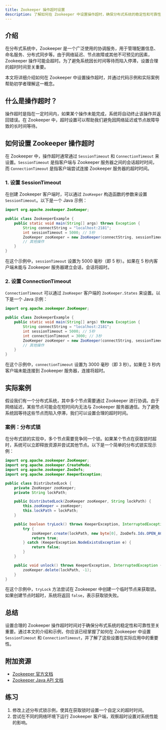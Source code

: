 ```yaml
---
title: Zookeeper 操作超时设置
description: 了解如何在 Zookeeper 中设置操作超时，确保分布式系统的稳定性和可靠性。本文适合初学者，包含代码示例和实际案例。
---
```


## 介绍

在分布式系统中，Zookeeper 是一个广泛使用的协调服务，用于管理配置信息、命名服务、分布式同步等。由于网络延迟、节点故障或其他不可预见的因素，Zookeeper 操作可能会超时。为了避免系统因长时间等待而陷入停滞，设置合理的超时时间至关重要。

本文将详细介绍如何在 Zookeeper 中设置操作超时，并通过代码示例和实际案例帮助初学者理解这一概念。

## 什么是操作超时？

操作超时是指在一定时间内，如果某个操作未能完成，系统将自动终止该操作并返回错误。在 Zookeeper 中，超时设置可以帮助我们避免因网络延迟或节点故障导致的长时间等待。

## 如何设置 Zookeeper 操作超时

在 Zookeeper 中，操作超时通常通过 `SessionTimeout` 和 `ConnectionTimeout` 来设置。`SessionTimeout` 是指客户端与 Zookeeper 服务器之间的会话超时时间，而 `ConnectionTimeout` 是指客户端尝试连接 Zookeeper 服务器的超时时间。

### 1. 设置 SessionTimeout

在创建 Zookeeper 客户端时，可以通过 `ZooKeeper` 构造函数的参数来设置 `SessionTimeout`。以下是一个 Java 示例：

```java
import org.apache.zookeeper.ZooKeeper;

public class ZookeeperExample {
    public static void main(String[] args) throws Exception {
        String connectString = "localhost:2181";
        int sessionTimeout = 5000; // 5秒
        ZooKeeper zooKeeper = new ZooKeeper(connectString, sessionTimeout, null);
        // 其他操作
    }
}
```

在这个示例中，`sessionTimeout` 设置为 5000 毫秒（即 5 秒）。如果在 5 秒内客户端未能与 Zookeeper 服务器建立会话，会话将超时。

### 2. 设置 ConnectionTimeout

`ConnectionTimeout` 可以通过 `ZooKeeper` 客户端的 `ZooKeeper.States` 来设置。以下是一个 Java 示例：

```java
import org.apache.zookeeper.ZooKeeper;

public class ZookeeperExample {
    public static void main(String[] args) throws Exception {
        String connectString = "localhost:2181";
        int sessionTimeout = 5000; // 5秒
        int connectionTimeout = 3000; // 3秒
        ZooKeeper zooKeeper = new ZooKeeper(connectString, sessionTimeout, null);
        // 其他操作
    }
}
```

在这个示例中，`connectionTimeout` 设置为 3000 毫秒（即 3 秒）。如果在 3 秒内客户端未能连接到 Zookeeper 服务器，连接将超时。

## 实际案例

假设我们有一个分布式系统，其中多个节点需要通过 Zookeeper 进行协调。由于网络延迟，某些节点可能会在短时间内无法与 Zookeeper 服务器通信。为了避免系统因等待这些节点而陷入停滞，我们可以设置合理的超时时间。

### 案例：分布式锁

在分布式锁的实现中，多个节点需要竞争同一个锁。如果某个节点在获取锁时超时，系统可以立即释放资源并尝试其他节点。以下是一个简单的分布式锁实现示例：

```java
import org.apache.zookeeper.ZooKeeper;
import org.apache.zookeeper.CreateMode;
import org.apache.zookeeper.ZooDefs;
import org.apache.zookeeper.KeeperException;

public class DistributedLock {
    private ZooKeeper zooKeeper;
    private String lockPath;

    public DistributedLock(ZooKeeper zooKeeper, String lockPath) {
        this.zooKeeper = zooKeeper;
        this.lockPath = lockPath;
    }

    public boolean tryLock() throws KeeperException, InterruptedException {
        try {
            zooKeeper.create(lockPath, new byte[0], ZooDefs.Ids.OPEN_ACL_UNSAFE, CreateMode.EPHEMERAL);
            return true;
        } catch (KeeperException.NodeExistsException e) {
            return false;
        }
    }

    public void unlock() throws KeeperException, InterruptedException {
        zooKeeper.delete(lockPath, -1);
    }
}
```

在这个示例中，`tryLock` 方法尝试在 Zookeeper 中创建一个临时节点来获取锁。如果创建节点时超时，系统将返回 `false`，表示获取锁失败。

## 总结

设置合理的 Zookeeper 操作超时时间对于确保分布式系统的稳定性和可靠性至关重要。通过本文的介绍和示例，你应该已经掌握了如何在 Zookeeper 中设置 `SessionTimeout` 和 `ConnectionTimeout`，并了解了这些设置在实际应用中的重要性。

## 附加资源

- [Zookeeper 官方文档](https://zookeeper.apache.org/doc/current/)
- [Zookeeper Java API 文档](https://zookeeper.apache.org/doc/current/api/index.html)

## 练习

1. 修改上述分布式锁示例，使其在获取锁时设置一个自定义的超时时间。
2. 尝试在不同的网络环境下运行 Zookeeper 客户端，观察超时设置对系统性能的影响。